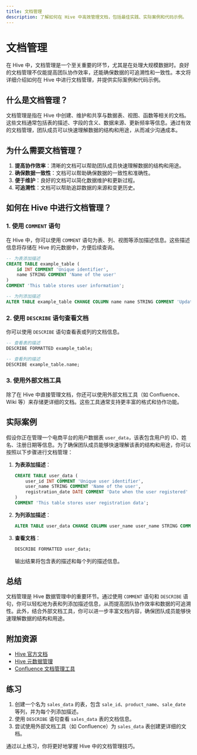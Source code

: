 ```yaml
---
title: 文档管理
description: 了解如何在 Hive 中高效管理文档，包括最佳实践、实际案例和代码示例。
---
```


# 文档管理

在 Hive 中，文档管理是一个至关重要的环节，尤其是在处理大规模数据时。良好的文档管理不仅能提高团队协作效率，还能确保数据的可追溯性和一致性。本文将详细介绍如何在 Hive 中进行文档管理，并提供实际案例和代码示例。

## 什么是文档管理？

文档管理是指在 Hive 中创建、维护和共享与数据表、视图、函数等相关的文档。这些文档通常包括表的描述、字段的含义、数据来源、更新频率等信息。通过有效的文档管理，团队成员可以快速理解数据的结构和用途，从而减少沟通成本。

## 为什么需要文档管理？

1. **提高协作效率**：清晰的文档可以帮助团队成员快速理解数据的结构和用途。
2. **确保数据一致性**：文档可以帮助确保数据的一致性和准确性。
3. **便于维护**：良好的文档可以简化数据维护和更新过程。
4. **可追溯性**：文档可以帮助追踪数据的来源和变更历史。

## 如何在 Hive 中进行文档管理？

### 1. 使用 `COMMENT` 语句

在 Hive 中，你可以使用 `COMMENT` 语句为表、列、视图等添加描述信息。这些描述信息将存储在 Hive 的元数据中，方便后续查询。

```sql
-- 为表添加描述
CREATE TABLE example_table (
    id INT COMMENT 'Unique identifier',
    name STRING COMMENT 'Name of the user'
)
COMMENT 'This table stores user information';

-- 为列添加描述
ALTER TABLE example_table CHANGE COLUMN name name STRING COMMENT 'Updated name description';
```

### 2. 使用 `DESCRIBE` 语句查看文档

你可以使用 `DESCRIBE` 语句查看表或列的文档信息。

```sql
-- 查看表的描述
DESCRIBE FORMATTED example_table;

-- 查看列的描述
DESCRIBE example_table.name;
```

### 3. 使用外部文档工具

除了在 Hive 中直接管理文档，你还可以使用外部文档工具（如 Confluence、Wiki 等）来存储更详细的文档。这些工具通常支持更丰富的格式和协作功能。

## 实际案例

假设你正在管理一个电商平台的用户数据表 `user_data`，该表包含用户的 ID、姓名、注册日期等信息。为了确保团队成员能够快速理解该表的结构和用途，你可以按照以下步骤进行文档管理：

1. **为表添加描述**：

    ```sql
    CREATE TABLE user_data (
        user_id INT COMMENT 'Unique user identifier',
        user_name STRING COMMENT 'Name of the user',
        registration_date DATE COMMENT 'Date when the user registered'
    )
    COMMENT 'This table stores user registration data';
    ```

2. **为列添加描述**：

    ```sql
    ALTER TABLE user_data CHANGE COLUMN user_name user_name STRING COMMENT 'Updated name of the user';
    ```

3. **查看文档**：

    ```sql
    DESCRIBE FORMATTED user_data;
    ```

    输出结果将包含表的描述和每个列的描述信息。

## 总结

文档管理是 Hive 数据管理中的重要环节。通过使用 `COMMENT` 语句和 `DESCRIBE` 语句，你可以轻松地为表和列添加描述信息，从而提高团队协作效率和数据的可追溯性。此外，结合外部文档工具，你可以进一步丰富文档内容，确保团队成员能够快速理解数据的结构和用途。

## 附加资源

- [Hive 官方文档](https://hive.apache.org/)
- [Hive 元数据管理](https://cwiki.apache.org/confluence/display/Hive/MetaStore)
- [Confluence 文档管理工具](https://www.atlassian.com/software/confluence)

## 练习

1. 创建一个名为 `sales_data` 的表，包含 `sale_id`、`product_name`、`sale_date` 等列，并为每个列添加描述。
2. 使用 `DESCRIBE` 语句查看 `sales_data` 表的文档信息。
3. 尝试使用外部文档工具（如 Confluence）为 `sales_data` 表创建更详细的文档。

通过以上练习，你将更好地掌握 Hive 中的文档管理技巧。